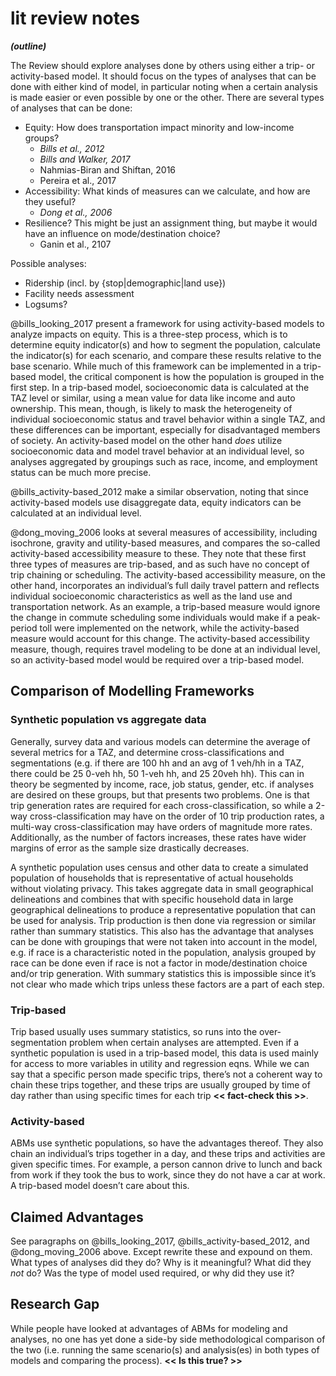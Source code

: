 # lit review notes

***(outline)***

The Review should explore analyses done by others using either a trip- or activity-based model. It should focus on the types of analyses that can be done with either kind of model, in particular noting when a certain analysis is made easier or even possible by one or the other. There are several types of analyses that can be done:

- Equity: How does transportation impact minority and low-income groups?
  - *Bills et al., 2012*
  - *Bills and Walker, 2017*
  - Nahmias-Biran and Shiftan, 2016
  - Pereira et al., 2017
- Accessibility: What kinds of measures can we calculate, and how are they useful?
  - *Dong et al., 2006*
- Resilience? This might be just an assignment thing, but maybe it would have an influence on mode/destination choice?
  - Ganin et al., 2107

Possible analyses:

- Ridership (incl. by {stop|demographic|land use})
- Facility needs assessment
- Logsums?

@bills_looking_2017 present a framework for using activity-based models to analyze impacts on equity. This is a three-step process, which is to determine equity indicator(s) and how to segment the population, calculate the indicator(s) for each scenario, and compare these results relative to the base scenario. While much of this framework can be implemented in a trip-based model, the critical component is how the population is grouped in the first step. In a trip-based model, socioeconomic data is calculated at the TAZ level or similar, using a mean value for data like income and auto ownership. This mean, though, is likely to mask the heterogeneity of individual socioeconomic status and travel behavior within a single TAZ, and these differences can be important, especially for disadvantaged members of society. An activity-based model on the other hand *does* utilize socioeconomic data and model travel behavior at an individual level, so analyses aggregated by groupings such as race, income, and employment status can be much more precise.

@bills_activity-based_2012 make a similar observation, noting that since activity-based models use disaggregate data, equity indicators can be calculated at an individual level.

@dong_moving_2006 looks at several measures of accessibility, including isochrone, gravity and utility-based measures, and compares the so-called activity-based accessibility measure to these. They note that these first three types of measures are trip-based, and as such have no concept of trip chaining or scheduling. The activity-based accessibility measure, on the other hand, incorporates an individual's full daily travel pattern and reflects individual  socioeconomic characteristics as well as the land use and transportation network. As an example, a trip-based measure would ignore the change in commute scheduling some individuals would make if a peak-period toll were implemented on the network, while the activity-based measure would account for this change. The activity-based accessibility measure, though, requires travel modeling to be done at an individual level, so an activity-based model would be required over a trip-based model.

## Comparison of Modelling Frameworks

### Synthetic population vs aggregate data

Generally, survey data and various models can determine the average of several metrics for a TAZ, and determine cross-classifications and segmentations (e.g. if there are 100 hh and an avg of 1 veh/hh in a TAZ, there could be 25 0-veh hh, 50 1-veh hh, and 25 20veh hh). This can in theory be segmented by income, race, job status, gender, etc. if analyses are desired on these groups, but that presents two problems. One is that trip generation rates are required for each cross-classification, so while a 2-way cross-classification may have on the order of 10 trip production rates, a multi-way cross-classification may have orders of magnitude more rates. Additionally, as the number of factors increases, these rates have wider margins of error as the sample size drastically decreases.

A synthetic population uses census and other data to create a simulated population of households that is representative of actual households without violating privacy. This takes aggregate data in small geographical delineations and combines that with specific household data in large geographical delineations to produce a representative population that can be used for analysis. Trip production is then done via regression or similar rather than summary statistics. This also has the advantage that analyses can be done with groupings that were not taken into account in the model, e.g. if race is a characteristic noted in the population, analysis grouped by race can be done even if race is not a factor in mode/destination choice and/or trip generation. With summary statistics this is impossible since it's not clear who made which trips unless these factors are a part of each step.

### Trip-based

Trip based usually uses summary statistics, so runs into the over-segmentation problem when certain analyses are attempted. Even if a synthetic population is used in a trip-based model, this data is used mainly for access to more variables in utility and regression eqns. While we can say that a specific person made specific trips, there's not a coherent way to chain these trips together, and these trips are usually grouped by time of day rather than using specific times for each trip **<< fact-check this >>**.

### Activity-based

ABMs use synthetic populations, so have the advantages thereof. They also chain an individual's trips together in a day, and these trips and activities are given specific times. For example, a person cannon drive to lunch and back from work if they took the bus to work, since they do not have a car at work. A trip-based model doesn't care about this.

## Claimed Advantages

See paragraphs on @bills_looking_2017, @bills_activity-based_2012, and @dong_moving_2006 above. Except rewrite these and expound on them. What types of analyses did they do? Why is it meaningful? What did they *not* do? Was the type of model used required, or why did they use it?

## Research Gap

While people have looked at advantages of ABMs for modeling and analyses, no one has yet done a side-by side methodological comparison of the two (i.e. running the same scenario(s) and analysis(es) in both types of models and comparing the process). **<< Is this true? >>**